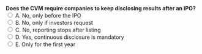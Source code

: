 ::: {.question-block}
<form onsubmit="event.preventDefault(); checkAnswer('module1_mcq_q81')" data-correct-answer="D"> 
  <strong style="display: block;">Does the CVM require companies to keep disclosing results after an IPO?</strong> 
  <label><input type="radio" name="module1_mcq_q81" value="A"> A. No, only before the IPO</label><br>
  <label><input type="radio" name="module1_mcq_q81" value="B"> B. No, only if investors request</label><br>
  <label><input type="radio" name="module1_mcq_q81" value="C"> C. No, reporting stops after listing</label><br>
  <label><input type="radio" name="module1_mcq_q81" value="D"> D. Yes, continuous disclosure is mandatory</label><br>
  <label><input type="radio" name="module1_mcq_q81" value="E"> E. Only for the first year</label><br>
</form> 

<div id="feedback-module1_mcq_q81" class="feedback" data-status="" style="display:none;"> 
✅ Correct: D. Regulators like CVM require ongoing disclosure after IPOs. 
</div> 
:::
